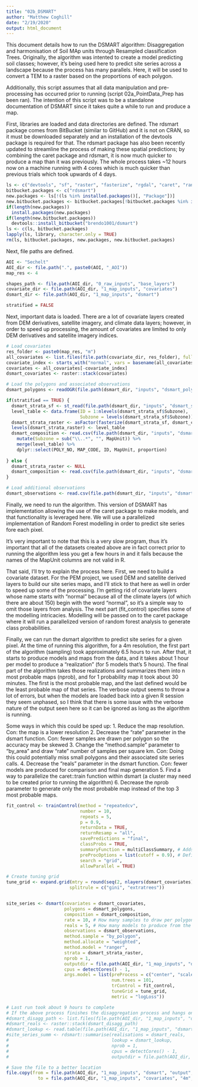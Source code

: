 ```yaml
---
title: "02b_DSMART"
author: "Matthew Coghill"
date: "2/19/2020"
output: html_document
---
```

This document details how to run the DSMART algorithm: Disaggregation and harmonisation of Soil MAp units through Resampled classification Trees. Originally, the algorithm was intented to create a model predicting soil classes; however, it's being used here to predict site series across a landscape because the process has many parallels. Here, it will be used to convert a TEM to a raster based on the proportions of each polygon.

Additionally, this script assumes that all data manipulation and pre-processing has occurred prior to running (script 02a_PointData_Prep has been ran). The intention of this script was to be a standalone documentation of DSMART since it takes quite a while to run and produce a map.

First, libraries are loaded and data directories are defined. The rdsmart package comes from BitBucket (similar to GitHub) and it is not on CRAN, so it must be downloaded separately and an installation of the devtools package is required for that. The rdsmart package has also been recently updated to streamline the process of making these spatial predictions; by combining the caret package and rdsmart, it is now much quicker to produce a map than it was previously. The whole process takes ~12 hours now on a machine running with 4 cores which is much quicker than previous trials which took upwards of 4 days.

```r
ls <- c("devtools", "sf", "raster", "fasterize", "rgdal", "caret", "randomForest")
bitbucket.packages <- c("rdsmart")
new.packages <- ls[!(ls %in% installed.packages()[, "Package"])]
new.bitbucket.packages <- bitbucket.packages[!bitbucket.packages %in% installed.packages()[, "Package"]]
if(length(new.packages))
  install.packages(new.packages)
if(length(new.bitbucket.packages))
  devtools::install_bitbucket("brendo1001/dsmart")
ls <- c(ls, bitbucket.packages)
lapply(ls, library, character.only = TRUE)
rm(ls, bitbucket.packages, new.packages, new.bitbucket.packages)
```

Next, file paths are defined.

```r
AOI <- "Sechelt"
AOI_dir <- file.path(".", paste0(AOI, "_AOI"))
map_res <- 4

shapes_path <- file.path(AOI_dir, "0_raw_inputs", "base_layers")
covariate_dir <- file.path(AOI_dir, "1_map_inputs", "covariates")
dsmart_dir <- file.path(AOI_dir, "1_map_inputs", "dsmart")

stratified = FALSE
```

Next, important data is loaded. There are a lot of covariate layers created from DEM derivatives, satellite imagery, and climate data layers; however, in order to speed up processing, the amount of covariates are limited to only DEM derivatives and satellite imagery indices.

```r
# Load covariates
res_folder <- paste0(map_res, "m")
all_covariates <- list.files(file.path(covariate_dir, res_folder), full.names = TRUE)
covariate_index <- starts_with("normal", vars = basename(all_covariates)) # Limit the inputs
covariates <- all_covariates[-covariate_index]
dsmart_covariates <- raster::stack(covariates)

# Load the polygons and associated observations
dsmart_polygons <- readOGR(file.path(dsmart_dir, "inputs", "dsmart_polygons.gpkg"), layer = "dsmart_polygons")

if(stratified == TRUE) {
  dsmart_strata_sf <- st_read(file.path(dsmart_dir, "inputs", "dsmart_strata.gpkg"))
  level_table <- data.frame(ID = 1:nlevels(dsmart_strata_sf$Subzone), 
                            Subzone = levels(dsmart_strata_sf$Subzone))
  dsmart_strata_raster <- asFactor(fasterize(dsmart_strata_sf, dsmart_covariates$dem, field = "Subzone"))
  levels(dsmart_strata_raster) <- level_table
  dsmart_composition <- read.csv(file.path(dsmart_dir, "inputs", "dsmart_composition.csv")) %>% 
    mutate(Subzone = sub("\\..*", "", MapUnit)) %>% 
    merge(level_table) %>% 
    dplyr::select(POLY_NO, MAP_CODE, ID, MapUnit, proportion)
  
} else {
  dsmart_strata_raster <- NULL
  dsmart_composition <- read.csv(file.path(dsmart_dir, "inputs", "dsmart_composition.csv"))
}

# Load additional observations
dsmart_observations <- read.csv(file.path(dsmart_dir, "inputs", "dsmart_observations.csv"))

```

Finally, we need to run the algorithm. This version of DSMART has implementation allowing the use of the caret package to make models, and that functionality is leveraged here. We will use a parallelized implementation of Random Forest modelling in order to predict site series fore each pixel.

It's very important to note that this is a very slow program, thus it's important that all of the datasets created above are in fact correct prior to running the algorithm less you get a few hours in and it fails because the names of the MapUnit columns are not valid in R.

That said, I'll try to explain the process here. First, we need to build a covariate dataset. For the PEM project, we used DEM and satellite derived layers to build our site series maps, and I'll stick to that here as well in order to speed up some of the processing. I'm getting rid of covariate layers whose name starts with "normal" because all of the climate layers (of which there are about 150) begin with the word "normal", so it's a simple way to omit those layers from analysis. The next part (fit_control) specifies some of the modelling intricacies. Modelling will be passed on to the caret package where it will run a parallelized version of random forest analysis to generate class probabilities.

Finally, we can run the dsmart algorithm to predict site series for a given pixel. At the time of running this algorithm, for a 4m resolution, the first part of the algorithm (sampling) took approximately 6.5 hours to run. After that, it starts to produce models and maps from the data, and it takes about 1 hour per model to produce a "realization" (for 5 models that's 5 hours). The final part of the algorithm takes those realizations and summarizes them into n most probable maps (nprob), and for 1 probability map it took about 30 minutes. The first is the most probable map, and the last defined would be the least probable map of that series. The verbose output seems to throw a lot of errors, but when the models are loaded back into a given R session they seem unphased, so I think that there is some issue with the verbose nature of the output seen here so it can be ignored as long as the algorithm is running.

Some ways in which this could be sped up:
1. Reduce the map resolution. Con: the map is a lower resolution
2. Decrease the "rate" parameter in the dsmart function. Con: fewer samples are drawn per polygon so the accuracy may be skewed
3. Change the "method.sample" parameter to "by_area" and draw "rate" number of samples per square km. Con: Doing this could potentially miss small polygons and their associated site series calls.
4. Decrease the "reals" parameter in the dsmart function. Con: fewer models are produced for comparison and final map generation
5. Find a way to parallelize the caret::train function within dsmart (a cluster may need to be created prior to running the algorithm)
6. Decrease the nprob parameter to generate only the most probable map instead of the top 3 most probable maps.

```r
fit_control <- trainControl(method = "repeatedcv", 
                            number = 10, 
                            repeats = 5, 
                            p = 0.9, 
                            returnData = TRUE,
                            returnResamp = "all",
                            savePredictions = "final",
                            classProbs = TRUE,
                            summaryFunction = multiClassSummary, # Adds a suite of performance metrics to the output
                            preProcOptions = list(cutoff = 0.9), # Defines the correlation cutoff for the covariate layers
                            search = "grid",
                            allowParallel = TRUE)

# Create tuning grid
tune_grid <- expand.grid(mtry = round(seq(2, nlayers(dsmart_covariates), length.out = sqrt(nlayers(dsmart_covariates)))), 
                        splitrule = c("gini", "extratrees"))


site_series <- dsmart(covariates = dsmart_covariates, 
                      polygons = dsmart_polygons, 
                      composition = dsmart_composition,
                      rate = 10, # How many samples to draw per polygon
                      reals = 5, # How many models to produce from the modelling run
                      observations = dsmart_observations, 
                      method.sample = "by_polygon", 
                      method.allocate = "weighted", 
                      method.model = "ranger", 
                      strata = dsmart_strata_raster, 
                      nprob = 1, 
                      outputdir = file.path(AOI_dir, "1_map_inputs", "dsmart"), 
                      cpus = detectCores() - 1, 
                      args.model = list(preProcess = c("center", "scale", "nzv", "corr"), 
                                        num.trees = 101, 
                                        trControl = fit_control, 
                                        tuneGrid = tune_grid, 
                                        metric = "logLoss"))

# Last run took about 9 hours to complete
# If the above process finishes the disaggregation process and hangs on the summarise process, use the following part to get going again.
#dsmart_disagg_path <- list.files(file.path(AOI_dir, "1_map_inputs", "dsmart", "output", "realisations"), full.names = TRUE)
#dsmart_reals <- raster::stack(dsmart_disagg_path)
#dsmart_lookup <- read.table(file.path(AOI_dir, "1_map_inputs", "dsmart", "output", "lookup.txt"), sep = ",", header = TRUE)
#site_series_summ <- rdsmart::summarise(realisations = dsmart_reals, 
#                                       lookup = dsmart_lookup, 
#                                       nprob = 1, 
#                                       cpus = detectCores() - 1, 
#                                       outputdir = file.path(AOI_dir, "1_map_inputs", "dsmart"))

# Save the file to a better location
file.copy(from = file.path(AOI_dir, "1_map_inputs", "dsmart", "output", "mostprobable", "mostprob_01_class.tif"), 
            to = file.path(AOI_dir, "1_map_inputs", "covariates", "4m", "site_series.tif"))
```
